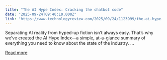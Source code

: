 ```yaml
---
title: "The AI Hype Index: Cracking the chatbot code"
date: "2025-09-24T09:40:19.000Z"
link: "https://www.technologyreview.com/2025/09/24/1123999/the-ai-hype-index-cracking-the-chatbot-code/"
---
```


Separating AI reality from hyped-up fiction isn’t always easy. That’s why we’ve created the AI Hype Index—a simple, at-a-glance summary of everything you need to know about the state of the industry. ...

[Read more](https://www.technologyreview.com/2025/09/24/1123999/the-ai-hype-index-cracking-the-chatbot-code/)

